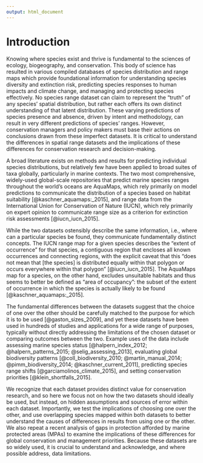 ```yaml
---
output: html_document
---
```


<!--
The introduction should:
  Provide background that puts the manuscript into context and allows readers outside the field to understand the purpose and significance of the study
  Define the problem addressed and why it is important
  Include a brief review of the key literature
  Note any relevant controversies or disagreements in the field
  Conclude with a brief statement of the overall aim of the work and a comment about whether that aim was achieved
-->

# Introduction

Knowing where species exist and thrive is fundamental to the sciences of ecology, biogeography, and conservation.  This body of science has resulted in various compiled databases of species distribution and range maps which provide foundational information for understanding species diversity and extinction risk, predicting species responses to human impacts and climate change, and managing and protecting species effectively.  No species range dataset can claim to represent the "truth" of any species' spatial distribution, but rather each offers its own distinct understanding of that latent distribution.  These varying predictions of species presence and absence, driven by intent and methodology, can result in very different predictions of species' ranges.  However, conservation managers and policy makers must base their actions on conclusions drawn from these imperfect datasets.  It is critical to understand the differences in spatial range datasets and the implications of these differences for conservation research and decision-making.

A broad literature exists on methods and results for predicting individual species distributions, but relatively few have been applied to broad suites of taxa globally, particularly in marine contexts.  The two most comprehensive, widely-used global-scale repositories that predict marine species ranges throughout the world's oceans are AquaMaps, which rely primarily on model predictions to communicate the distribution of a species based on habitat suitability [@kaschner_aquamaps:_2015], and range data from the International Union for Conservation of Nature (IUCN), which rely primarily on expert opinion to communicate range size as a criterion for extinction risk assessments [@iucn_iucn_2015]. 

While the two datasets ostensibly describe the same information, i.e., where can a particular species be found, they communicate fundamentally distinct concepts.  The IUCN range map for a given species describes the "extent of occurrence" for that species, a contiguous region that encloses all known occurrences and connecting regions, with the explicit caveat that this "does not mean that [the species] is distributed equally within that polygon or occurs everywhere within that polygon" [@iucn_iucn_2015].  The AquaMaps map for a species, on the other hand, excludes unsuitable habitats and thus seems to better be defined as "area of occupancy": the subset of the extent of occurrence in which the species is actually likely to be found [@kaschner_aquamaps:_2015].  

<!--The distinctions between extent of occurrence and area of occupancy, including methodology, limitations, and intended purpose, are well documented [@rondinini_tradeoffs_2006; @gaston_sizes_2009]. ___include table for more details?___ -->

The fundamental differences between the datasets suggest that the choice of one over the other should be carefully matched to the purpose for which it is to be used [@gaston_sizes_2009], and yet these datasets have been used in hundreds of studies and applications for a wide range of purposes, typically without directly addressing the limitations of the chosen dataset or comparing outcomes between the two.  Example uses of the data include assessing marine species status [@halpern_index_2012; @halpern_patterns_2015; @selig_assessing_2013], evaluating global biodiversity patterns [@coll_biodiversity_2010; @martin_manual_2014; @pimm_biodiversity_2014; @kaschner_current_2011], predicting species range shifts [@garciamolinos_climate_2015], and setting conservation priorities [@klein_shortfalls_2015].

We recognize that each dataset provides distinct value for conservation research, and so here we focus not on how the two datasets should ideally be used, but instead, on hidden assumptions and sources of error within each dataset.  Importantly, we test the implications of choosing one over the other, and use overlapping species mapped within both datasets to better understand the causes of differences in results from using one or the other.  We also repeat a recent analysis of gaps in protection afforded by marine protected areas (MPAs) to examine the implications of these differences for global conservation and management priorities.  Because these datasets are so widely used, it is crucial to understand and acknowledge, and where possible address, data limitations.

